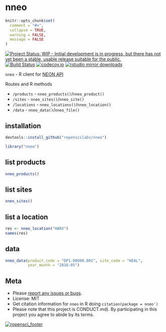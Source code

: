 nneo
====

```r
knitr::opts_chunk$set(
  comment = "#>",
  collapse = TRUE,
  warning = FALSE,
  message = FALSE
)
```

[![Project Status: WIP - Initial development is in progress, but there has not yet been a stable, usable release suitable for the public.](http://www.repostatus.org/badges/latest/wip.svg)](http://www.repostatus.org/#wip)
[![Build Status](https://travis-ci.org/ropenscilabs/nneo.svg?branch=master)](https://travis-ci.org/ropenscilabs/nneo)
[![codecov.io](https://codecov.io/github/ropenscilabs/nneo/coverage.svg?branch=master)](https://codecov.io/github/ropenscilabs/nneo?branch=master)
[![rstudio mirror downloads](https://cranlogs.r-pkg.org/badges/nneo)](https://github.com/metacran/cranlogs.app)


`nneo` - R client for [NEON API](http://data.neonscience.org/data-api)

Routes and R methods

* `/products` - `nneo_products()`/`nneo_product()`
* `/sites` - `nneo_sites()`/`nneo_site()`
* `/locations` - `nneo_locations()`/`nneo_location()`
* `/data` - `nneo_data()`/`nneo_file()`

## installation

```r
devtools::install_github("ropenscilabs/nneo")
```

```r
library("nneo")
```

## list products

```r
nneo_products()
```

## list sites

```r
nneo_sites()
```

## list a location

```r
res <- nneo_location("HARV")
names(res)
```

## data

```r
nneo_data(product_code = "DP1.00098.001", site_code = "HEAL",
          year_month = "2016-05")
```

## Meta

* Please [report any issues or bugs](https://github.com/ropenscilabs/nneo/issues).
* License: MIT
* Get citation information for `nneo` in R doing `citation(package = nneo')`
* Please note that this project is CONDUCT.md). By participating in this project you agree to abide by its terms.

[![ropensci_footer](http://ropensci.org/public_images/github_footer.png)](http://ropensci.org)
